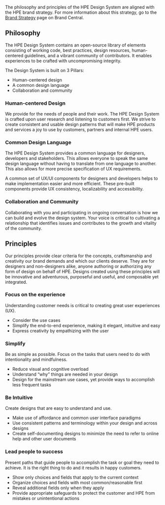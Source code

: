 The philosophy and principles of the HPE Design System are aligned with the HPE brand strategy. For more information about this strategy, go to the [Brand Strategy](https://h10014.www1.hpe.com/brand-central/content/brand-strategy) page on Brand Central.

## Philosophy

The HPE Design System contains an open-source library of elements consisting of working code, best practices, design resources, human-centered guidelines, and a vibrant community of contributors. It enables experiences to be crafted with uncompromising integrity.

The Design System is built on 3 Pillars:

- Human-centered design
- A common design language
- Collaboration and community

### Human-centered Design

We provide for the needs of people and their work. The HPE Design System is crafted upon user research and listening to customers first. We strive to create consistent and usable design patterns that will make HPE products and services a joy to use by customers, partners and internal HPE users.

### Common Design Language

The HPE Design System provides a common language for designers, developers and stakeholders. This allows everyone to speak the same design language without having to translate from one language to another. This also allows for more precise specification of UX requirements.

A common set of UX/UI components for designers and developers helps to make implementation easier and more efficient. These pre-built components provide UX consistency, localizability and accessibility.

### Collaboration and Community

Collaborating with you and participating in ongoing conversation is how we can build and evolve the design system. Your voice is critical to cultivating a relationship that identifies issues and contributes to the growth and vitality of the community.

## Principles

Our principles provide clear criteria for the concepts, craftsmanship and creativity our brand demands and which our clients deserve. They are for designers and non-designers alike, anyone authoring or authorizing any form of design on behalf of HPE. Designs created using these principles will be innovative and adventurous, purposeful and useful, and composable yet integrated.

### Focus on the experience

Understanding customer needs is critical to creating great user
experiences (UX).

- Consider the use cases
- Simplify the end-to-end experience, making it elegant, intuitive and easy
- Express creativity by empathizing with the user

### Simplify

Be as simple as possible. Focus on the tasks that users need to do with intentionality and mindfulness.

- Reduce visual and cognitive overload
- Understand “why” things are needed in your design
- Design for the mainstream use cases, yet provide ways to accomplish less frequent tasks

### Be Intuitive

Create designs that are easy to understand and use.

- Make use of affordance and common user interface paradigms
- Use consistent patterns and terminology within your design and across designs
- Create self-documenting designs to minimize the need to refer to online help and other user documents

### Lead people to success

Present paths that guide people to accomplish the task or goal they need to achieve. It is the right thing to do and it results in happy customers.

- Show only choices and fields that apply to the current context
- Organize choices and fields with most common/reasonable first
- Reveal additional fields only when they apply
- Provide appropriate safeguards to protect the customer and HPE from mistakes or unintentional actions
